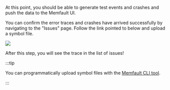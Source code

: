 At this point, you should be able to generate test events and crashes and push
the data to the Memfault UI.

You can confirm the error traces and crashes have arrived successfully by
navigating to the "Issues" page. Follow the link pointed to below and upload a
symbol file.

![](/img/docs/mcu/first-trace.png)

After this step, you will see the trace in the list of issues!

:::tip

You can programmatically upload symbol files with the
[Memfault CLI tool](/docs/ci/install-memfault-cli).

:::

